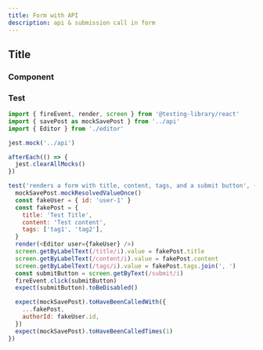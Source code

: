 ```yaml
---
title: Form with API
description: api & submission call in form
---
```


## Title

<Steps>

### Component

<ComponentPreview name="test-08-editor" />

### Test

```js title="components/editor.test.jsx"
import { fireEvent, render, screen } from '@testing-library/react'
import { savePost as mockSavePost } from '../api'
import { Editor } from './editor'

jest.mock('../api')

afterEach(() => {
  jest.clearAllMocks()
})

test('renders a form with title, content, tags, and a submit button', () => {
  mockSavePost.mockResolvedValueOnce()
  const fakeUser = { id: 'user-1' }
  const fakePost = {
    title: 'Test Title',
    content: 'Test content',
    tags: ['tag1', 'tag2'],
  }
  render(<Editor user={fakeUser} />)
  screen.getByLabelText(/title/i).value = fakePost.title
  screen.getByLabelText(/content/i).value = fakePost.content
  screen.getByLabelText(/tags/i).value = fakePost.tags.join(', ')
  const submitButton = screen.getByText(/submit/i)
  fireEvent.click(submitButton)
  expect(submitButton).toBeDisabled()

  expect(mockSavePost).toHaveBeenCalledWith({
    ...fakePost,
    authorId: fakeUser.id,
  })
  expect(mockSavePost).toHaveBeenCalledTimes(1)
})
```

</Steps>